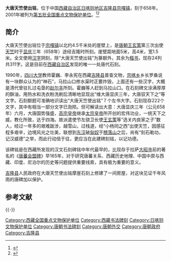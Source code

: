{{coord|28|53||N|85|19||E|display=title|scale:10000}}<!-- 定位欠精确 -->
{{文物保护单位
| 级别 = 全国
| 名称 = [[曲德寺_(吉隆县)|曲德寺]]、[[卓玛拉康|卓玛拉康]]、大唐天竺使出铭
| 图片 = 
| 所在 = [[西藏自治区|西藏自治区]][[吉隆县|吉隆县]]
| 分类 = 古建筑
| 时代 = [[唐朝|唐]]
| 编号 = 5-408
| 登录 = 2001年6月25日
}}

'''大唐天竺使出铭'''，位于中国[[西藏自治区|西藏自治区]][[日喀则地区|日喀则地区]][[吉隆县|吉隆县]][[宗嘎镇|宗嘎镇]]，刻于658年。2001年被列为[[第五批全国重点文物保护单位|第五批全国重点文物保护单位]]。<ref>{{Cite book |title=全国重点文物保护单位·第一至第五批·第Ⅲ卷 |publisher=文物出版社 |year=2004 |isbn=7-5010-1525-2 |pages=285 }}</ref><ref>{{cite journal zh|title=吉隆沟：小河谷装下了半部西藏史 |author=赵春江 |journal=中国国家地理 |year=2011 |issue=11 |pages=47 }}</ref>

==简介==
大唐天竺使出铭位于[[宗嘎镇|宗嘎镇]]以北约4.5千米处的崖壁上，是[[唐朝|唐朝]][[王玄策|王玄策]]第三次出使[[天竺|天竺]]时于[[显庆|显庆]]三年（658年）途经吉隆时所刻。崖壁距地面5米，高4米，宽1.5米。全文使用[[汉字|汉字]]阴刻，除“大唐天竺使出铭”为篆额外，其余为[[楷书|楷书]]，现存24列共311字。这是目前在[[西藏自治区|西藏自治区]]发现的唯一一处唐代石刻。

1990年，[[四川大学|四川大学]]教师霍巍、李永宪在西藏[[吉隆县|吉隆县]]普查文物，[[宗嘎镇|宗喀乡]]乡长罗桑说有一块群众认为的“神石”，马拉山口修水渠时正要炸毁，上面还有一些汉字，大概是清代曾驻扎过屯垦的[[赵尔丰|赵尔丰]]所刻。霍巍等人赶到马拉山口。在石刻碑文涂满厚厚的酥油，用热水和洗衣粉洗刷后清晰地显现出“维大唐显庆三年，大唐驭天下之”等文字。石刻额题可准确地识读出“大唐天竺使出铭”７个左书大字。石刻现存222个文字，其中有相当一部分文字已泐陨。但可解读出大意：大唐显庆三年（公元658年）六月，大唐国势强盛，[[唐高宗|高宗皇帝]]继承[[唐太宗|太宗皇帝]]所开创的宏伟功业，一统天下之威，教化所致，达于四海。故派遣使节左骁卫长使[[王玄策|王玄策]]等“选关内良家之子”数人，经过一年多的艰难跋涉，越雪山，过栈道，经“小杨同之西”出使天竺，因感征程多艰辛，边境风光之壮美，联想到[[东汉|东汉]]破[[匈奴|匈奴]]于[[稽落山|稽落山]]之后，尚有“刻石勒功，记汉威德”之举，而此行动倍于往，更应当在此建碑刻铭，以记功德。

该碑铭是在西藏所发现的汉文石刻碑铭中年代最早的，比现存于拉萨[[大昭寺|大昭寺]]前的著名的《[[唐蕃会盟碑|唐蕃会盟碑]]》早165年，对于研究唐蕃关系、西藏历史地理、中国中原与西藏、印度、尼泊尔的历史等问题提供重要线索，具有极为重要的意义。

[[吉隆县|吉隆县]]人民政府在大唐天竺使出铭摩崖石刻上修建了一间房屋，对这块见证千年风雨的唐碑加以保护。

==参考文献==
{{Reflist|2}}

{{-}}
{{西藏全国重点文物保护单位}}
{{日喀则地标}}
{{DEFAULTSORT:Da}}
[[Category:西藏全国重点文物保护单位|Category:西藏全国重点文物保护单位]]
[[Category:西藏书法碑刻|Category:西藏书法碑刻]]
[[Category:日喀则文物保护单位|Category:日喀则文物保护单位]]
[[Category:唐朝书法碑刻|Category:唐朝书法碑刻]]
[[Category:唐朝外交|Category:唐朝外交]]
[[Category:唐朝政府|Category:唐朝政府]]
[[Category:吉隆县|Category:吉隆县]]